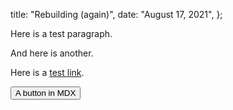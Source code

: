 

  title: "Rebuilding (again)",
  date: "August 17, 2021",
};


Here is a test paragraph.

And here is another.

Here is a [test link](google.com).

<Button>A button in MDX</Button>
